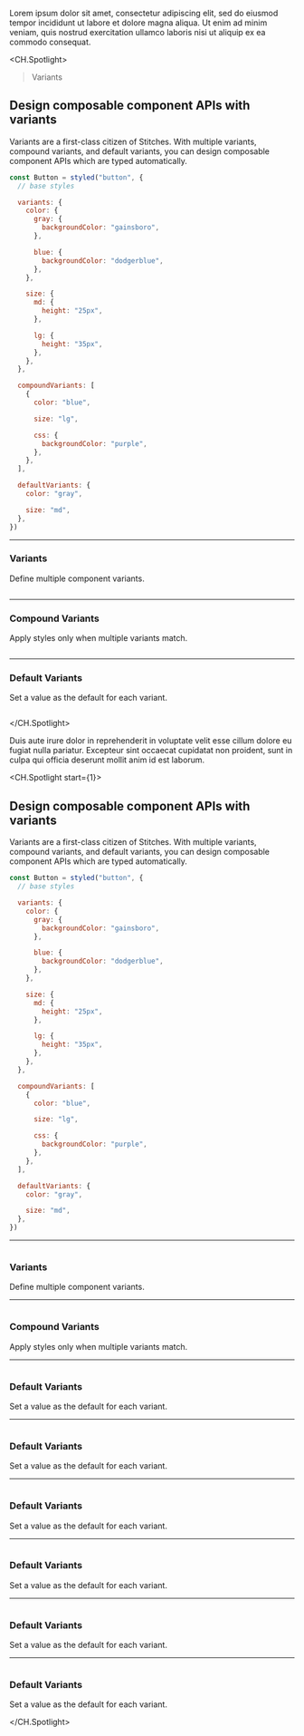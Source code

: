
Lorem ipsum dolor sit amet, consectetur adipiscing elit, sed do eiusmod tempor incididunt ut labore et dolore magna aliqua. Ut enim ad minim veniam, quis nostrud exercitation ullamco laboris nisi ut aliquip ex ea commodo consequat.

<CH.Spotlight>

> Variants

## Design composable component APIs with variants

Variants are a first-class citizen of Stitches. With multiple variants, compound variants, and default variants, you can design composable component APIs which are typed automatically.

```js
const Button = styled("button", {
  // base styles

  variants: {
    color: {
      gray: {
        backgroundColor: "gainsboro",
      },

      blue: {
        backgroundColor: "dodgerblue",
      },
    },

    size: {
      md: {
        height: "25px",
      },

      lg: {
        height: "35px",
      },
    },
  },

  compoundVariants: [
    {
      color: "blue",

      size: "lg",

      css: {
        backgroundColor: "purple",
      },
    },
  ],

  defaultVariants: {
    color: "gray",

    size: "md",
  },
})
```

---

### Variants

Define multiple component variants.

```js focus=4:24

```

---

### Compound Variants

Apply styles only when multiple variants match.

```js focus=26:36

```

---

### Default Variants

Set a value as the default for each variant.

```js focus=38:42

```

</CH.Spotlight>

Duis aute irure dolor in reprehenderit in voluptate velit esse cillum dolore eu fugiat nulla pariatur. Excepteur sint occaecat cupidatat non proident, sunt in culpa qui officia deserunt mollit anim id est laborum.

<CH.Spotlight start={1}>

## Design composable component APIs with variants

Variants are a first-class citizen of Stitches. With multiple variants, compound variants, and default variants, you can design composable component APIs which are typed automatically.

```js
const Button = styled("button", {
  // base styles

  variants: {
    color: {
      gray: {
        backgroundColor: "gainsboro",
      },

      blue: {
        backgroundColor: "dodgerblue",
      },
    },

    size: {
      md: {
        height: "25px",
      },

      lg: {
        height: "35px",
      },
    },
  },

  compoundVariants: [
    {
      color: "blue",

      size: "lg",

      css: {
        backgroundColor: "purple",
      },
    },
  ],

  defaultVariants: {
    color: "gray",

    size: "md",
  },
})
```

---

```js focus=4:24

```

### Variants

Define multiple component variants.

---

```js focus=26:36

```

### Compound Variants

Apply styles only when multiple variants match.

---

```js focus=38:42

```

### Default Variants

Set a value as the default for each variant.

---

```js focus=38:42

```

### Default Variants

Set a value as the default for each variant.

---

```js focus=38:42

```

### Default Variants

Set a value as the default for each variant.

---

```js focus=38:42

```

### Default Variants

Set a value as the default for each variant.

---

```js focus=38:42

```

### Default Variants

Set a value as the default for each variant.

---

```js focus=38:42

```

### Default Variants

Set a value as the default for each variant.

</CH.Spotlight>

